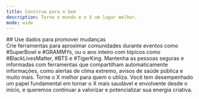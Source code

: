 ```yaml
---
title: Construa para o bem
description: Torne o mundo e o X um lugar melhor.
mode: wide
---
```


<div id="use-data-to-create-change">
  ## Use dados para promover mudanças
</div>

<CardGroup>
<Card title="Conecte comunidades">
Crie ferramentas para aproximar comunidades durante eventos como #SuperBowl e #GRAMMYs, ou o ano inteiro com tópicos como #BlackLivesMatter, #BTS e #TigerKing.
</Card>

<Card title="Compartilhe informações">
  Mantenha as pessoas seguras e informadas com ferramentas que compartilham automaticamente informações,
  como alertas de clima extremo, avisos de saúde pública e muito mais.
</Card>

<Card title="Melhore o X">
Torne o X melhor para quem o utiliza. Você tem desempenhado um papel fundamental em tornar o X mais saudável e envolvente desde o início, e queremos continuar a valorizar e potencializar sua energia criativa.
</Card>
</CardGroup>